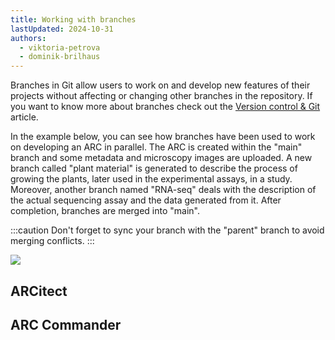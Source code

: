 ```yaml
---
title: Working with branches
lastUpdated: 2024-10-31
authors:
  - viktoria-petrova
  - dominik-brilhaus
---
```


Branches in Git allow users to work on and develop new features of their projects without affecting or changing other branches in the repository. If you want to know more about branches check out the [Version control & Git](/nfdi4plants.knowledgebase/fundamentals/version-control-git) article.

In the example below, you can see how branches have been used to work on developing an ARC in parallel. The ARC is created within the "main" branch and some metadata and microscopy images are uploaded. A new branch called "plant material" is generated to describe the process of growing the plants, later used in the experimental assays, in a study. Moreover, another branch named "RNA-seq" deals with the description of the actual sequencing assay and the data generated from it. After completion, branches are merged into "main".

:::caution
Don't forget to sync your branch with the "parent" branch to avoid merging conflicts.
:::

![](@images/guides/branches-concept.drawio.png)

## ARCitect


<ARCitectBranches />


## ARC Commander


<ARCCommanderBranches />
